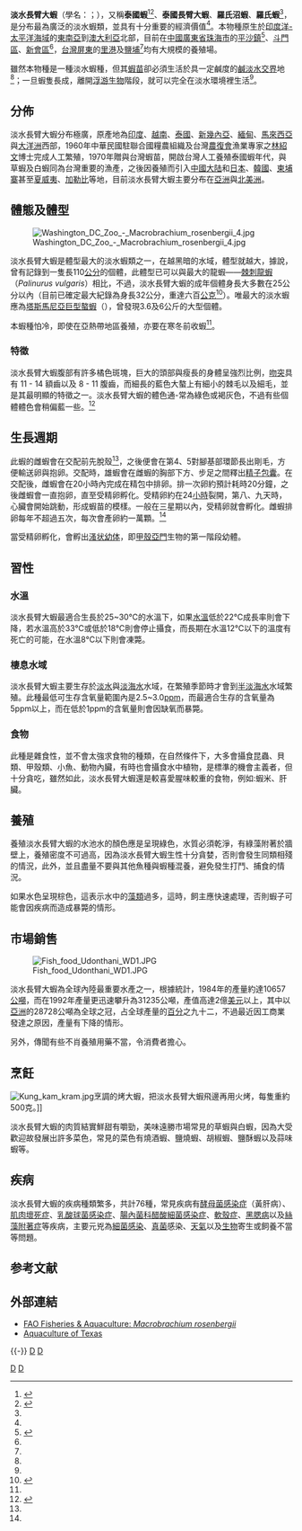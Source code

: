 {{Speciesbox 
| taxon = Macrobrachium rosenbergii
| image = Macrobrachium rosenbergii.jpg
| status = LC
| status_system = iucn3.1
| status_ref = <ref>{{IUCN |assessors = S. De Grave, J. Shy, D. Wowor & T. Page |year = 2013 |taxon = ''Macrobrachium rosenbergii'' |id = 197873 | version=  2013.1 |downloaded = 2013-07-13 }}</ref>
| authority = {{tsl|en|Johannes Govertus de Man|約翰內斯·戈弗特斯·德曼|De Man}}, 1879
}}
'''淡水長臂大蝦'''（學名：'''''{{lang|la|Macrobrachium rosenbergii}}'''''；{{lang-th|กุ้งก้ามกราม}}），又稱'''泰國蝦'''<ref name=npust>{{cite book|title=水產繁殖學實習|chapter=第十五章 泰國蝦繁殖|author=[[葉信平|葉信平]]|chapterurl=http://openinfo.npust.edu.tw/agriculture/npus12/m25/025/025%E6%B0%B4%E7%94%A2%E7%B9%81%E6%AE%96%E5%AD%B8%E5%AF%A6%E7%BF%92--015.pdf|publisher=[[國立屏東科技大學|國立屏東科技大學]]|language=zh-hant|accessdate=2015-05-16}}{{dead link|date=2018年3月 |bot=InternetArchiveBot |fix-attempted=yes }}</ref><ref name=miobuffer>{{cite journal |url=http://www.miobuffer.com.tw/fishworld/199901/04.htm |title=大陸南方養蝦發展動態概述 |year=1999 |volume=1 |publisher=茂群峪畜牧網 |pages=35-40 |author=[[蔡慶明|蔡慶明]] |journal=養魚世界 |language=zh-hant |access-date=2015-05-16 |archive-date=2013-12-02 |archive-url=https://web.archive.org/web/20131202063217/http://www.miobuffer.com.tw/fishworld/199901/04.htm |dead-url=no }}</ref>、'''泰國長臂大蝦'''、'''羅氏沼蝦'''、'''羅氏蝦'''<ref name=tvb />，是分布最為廣泛的淡水蝦類，並具有十分重要的經濟價值<ref name="Chan"/>。本物種原生於[[印度洋-太平洋海域|印度洋-太平洋海域]]的[[東南亞|東南亞]]到[[澳大利亞|澳大利亞]]北部，目前在[[中國|中國]][[廣東省|廣東省]][[珠海市|珠海市]]的[[平沙鎮|平沙鎮]]<ref name=tvb>{{cite |title=[[吾淑吾食|吾淑吾食]] |date=2015-05-16 |language=zh-yue }}</ref>、[[斗門區|斗門區]]、[[新會區|新會區]]<ref name=miobuffer />，[[台灣|台灣]][[屏東縣|屏東]]的[[里港|里港]]及[[鹽埔|鹽埔]]<ref name=npust />均有大規模的養殖場。

雖然本物種是一種淡水蝦種，但其[[蝦苗|蝦苗]]卻必須生活於具一定鹹度的[[鹹淡水交界|鹹淡水交界]]地<ref name="Wynne" />；一旦蝦隻長成，離開[[浮游生物|浮游生物]]階段，就可以完全在淡水環境裡生活<ref name="Wynne" />。

==分佈==
淡水長臂大蝦分布極廣，原產地為[[印度|印度]]、[[越南|越南]]、[[泰國|泰國]]、[[新幾內亞|新幾內亞]]、[[緬甸|緬甸]]、[[馬來西亞|馬來西亞]]與[[大洋洲|大洋洲]]西部，1960年中華民國駐聯合國糧農組織及台灣[[農復會|農復會]]漁業專家之[[林紹文|林紹文]]博士完成人工繁殖，1970年贈與台灣蝦苗，開啟台灣人工養殖泰國蝦年代，與草蝦及白蝦同為台灣重要的漁產，之後因養殖而引入[[中國大陆|中國大陆]]和[[日本|日本]]、[[韓國|韓國]]、[[柬埔寨|柬埔寨]]甚至[[夏威夷|夏威夷]]、[[加勒比地區|加勒比]]等地，目前淡水長臂大蝦主要分布在[[亞洲|亞洲]]與[[北美洲|北美洲]]。

==體態及體型==
[[File:Washington_DC_Zoo_-_Macrobrachium_rosenbergii_4.jpg|thumb]]

淡水長臂大蝦是體型最大的淡水蝦類之一，在越黑暗的水域，體型就越大，據說，曾有記錄到一隻長110[[公分|公分]]的個體，此體型已可以與最大的龍蝦——[[棘刺龍蝦|棘刺龍蝦]]（''Palinurus vulgaris''）相比，不過，淡水長臂大蝦的成年個體身長大多數在25公分以內（目前已確定最大紀錄為身長32公分，重達六百[[公克|公克]]<ref name="Chan">{{cite book |url=http://smdec.com/keyfao/SHRIMPS%20AND%20PRAWNS/data/60404.pdf |chapter=Shrimps and Prawns |author=T. Y. Chan |editor=Kent E. Carpenter & Volker H. Niem |title=The Living Marine Resources of the Western Central Pacific. Volume 2: Cephalopods, Crustaceans, Holothurians and Sharks |series=FAO Species Identification Guide for Fishery Purposes |year=1998 |publisher=[[Food_and_Agriculture_Organization|Food and Agriculture Organization]] |isbn=92-5-104051-6 }}{{dead link|date=2018年1月 |bot=InternetArchiveBot |fix-attempted=yes }}</ref>）。唯最大的淡水蝦應為[[塔斯馬尼亞巨型螯蝦|塔斯馬尼亞巨型螯蝦]]（{{lang|la|''Astacopsis gouldi''}}），曾發現3.6及6公斤的大型個體。

本蝦種怕冷，即使在亞熱帶地區養殖，亦要在寒冬前收蝦<ref name="miobuffer" />。

===特徵===
淡水長臂大蝦腹部有許多橘色斑塊，巨大的頭部與瘦長的身體呈強烈比例，[[吻突|吻突]]具有 11 - 14 額齒以及 8 - 11 腹齒，而細長的藍色大螯上有細小的棘毛以及細毛，並是其最明顯的特徵之一。淡水長臂大蝦的體色通-常為綠色或褐灰色，不過有些個體體色會稍偏藍一些。<ref name="Wynne">{{cite web |author=Forrest Wynne |url=http://aquanic.org/publicat/state/ky/prawn_ext.htm |title=Grow-out culture of freshwater prawns in Kentucky |date = May 2000|accessdate=July 4, 2005 |archiveurl=https://web.archive.org/web/20080821114126/http://www.aquanic.org/publicat/state/ky/prawn_ext.htm |archivedate=August 21, 2008}}</ref>

==生長週期==
此蝦的雌蝦會在交配前先脫殼<ref name="npust" />，之後便會在第4、5對腳基部環節長出剛毛，方便輸送卵與抱卵。交配時，雄蝦會在雌蝦的胸部下方、步足之間釋出[[精包|精子包囊]]。在交配後，雌蝦會在20小時內完成在精包中排卵。排一次卵約預計耗時20分鐘，之後雌蝦會一直抱卵，直至受精卵孵化。受精卵約在24[[小時|小時]]裂開，第八、九天時，心臟會開始跳動，形成蝦苗的模樣。一般在三星期以內，受精卵就會孵化。雌蝦排卵每年不超過五次，每次會產卵約一萬顆。<ref name="Wynne" />

當受精卵孵化，會孵出[[溞状幼体|溞状幼体]]，即[[甲殼亞門|甲殼亞門]]生物的第一階段幼體。

==習性==
===水溫===
淡水長臂大蝦最適合生長於25~30℃的水溫下，如果[[水溫|水溫]]低於22℃成長率則會下降，若水溫高於33℃或低於18℃則會停止攝食，而長期在水溫12℃以下的溫度有死亡的可能，在水溫8℃以下則會凍斃。

===棲息水域===
淡水長臂大蝦主要生存於[[淡水|淡水]]與[[淡海水|淡海水]]水域，在繁殖季節時才會到[[半淡海水|半淡海水]]水域繁殖。此種最低可生存含氧量範圍內是2.5~3.0[[百万分率|ppm]]，而最適合生存的含氧量為5ppm以上，而在低於1ppm的含氧量則會因缺氧而暴斃。

===食物===
此種是雜食性，並不會太強求食物的種類，在自然條件下，大多會攝食昆蟲、貝類、甲殼類、小魚、動物內臟，有時也會攝食水中植物，是標準的機會主義者，但十分貪吃，雖然如此，淡水長臂大蝦還是較喜愛腥味較重的食物，例如:蝦米、肝臟。

==養殖==
養殖淡水長臂大蝦的水池水的顏色應是呈現綠色，水質必須乾淨，有綠藻附著於牆壁上，養殖密度不可過高，因為淡水長臂大蝦生性十分貪婪，否則會發生同類相殘的情況，此外，並且盡量不要與其他魚種與蝦種混養，避免發生打鬥、捕食的情況。

如果水色呈現棕色，這表示水中的[[藻類|藻類]]過多，這時，飼主應快速處理，否則蝦子可能會因疾病而造成暴斃的情形。

==市場銷售==
[[File:Fish_food_Udonthani_WD1.JPG|thumb]]

淡水長臂大蝦為全球內陸最重要水產之一，根據統計，1984年的產量約達10657[[公噸|公噸]]，而在1992年產量更迅速攀升為31235公噸，產值高達2億[[美元|美元]]以上，其中以[[亞洲|亞洲]]的28728公噸為全球之冠，占全球產量的[[百分比|百分]]之九十二，不過最近因工商業發達之原因，產量有下降的情形。

另外，傳聞有些不肖養殖用藥不當，令消費者擔心。

== 烹飪 ==
[[File:Kung_kam_kram.jpg|thumb]]烹調的烤大蝦，把淡水長臂大蝦飛邊再用火烤，每隻重約500克。]]

淡水長臂大蝦的肉質結實鮮甜有嚼勁，美味遠勝市場常見的草蝦與白蝦，因為大受歡迎故發展出許多菜色，常見的菜色有燒酒蝦、鹽燒蝦、胡椒蝦、鹽酥蝦以及蒜味蝦等。

== 疾病 ==
淡水長臂大蝦的疾病種類繁多，共計76種，常見疾病有[[酵母菌感染症|酵母菌感染症]]（黃肝病）、[[肌肉壞死症|肌肉壞死症]]、[[乳酸球菌感染症|乳酸球菌感染症]]、[[腸內菌科醋酸細菌感染症|腸內菌科醋酸細菌感染症]]、[[軟殼症|軟殼症]]、[[黑腮病|黑腮病]]以及[[絲藻附著症|絲藻附著症]]等疾病，主要元兇為[[細菌感染|細菌感染]]、[[真菌|真菌]]感染、[[天氣|天氣]]以及[[生物|生物]]寄生或飼養不當等問題。

== 参考文献 ==

{{Reflist|32em}}

==外部連結==
{{TaxonIds |ncbi=79674 |eol=344690 |itis=96343 |worms=220137}}
* [http://www.fao.org/fishery/culturedspecies/Macrobrachium_rosenbergii/en FAO Fisheries & Aquaculture: ''Macrobrachium rosenbergii''] {{Wayback|url=http://www.fao.org/fishery/culturedspecies/Macrobrachium_rosenbergii/en |date=20210305223103 }}
* [https://web.archive.org/web/20190710120817/http://www.aquacultureoftexas.com/ Aquaculture of Texas]

{{-}}
{{Edible crustaceans}}
[[category:食用甲殼類|D]]
[[category:沼蝦屬|D]]
[[Category:1879年描述的动物|D]]
[[Category:虾|D]]